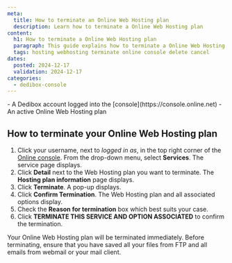 ```yaml
---
meta:
  title: How to terminate an Online Web Hosting plan
  description: Learn how to terminate a Online Web Hosting plan
content:
  h1: How to terminate a Online Web Hosting plan 
  paragraph: This guide explains how to terminate a Online Web Hosting plan
  tags: hosting webhosting terminate online console delete cancel
dates:
  posted: 2024-12-17
  validation: 2024-12-17
categories:
  - dedibox-console
---
```

<Macro id="requirements" />
- A Dedibox account logged into the [console](https://console.online.net)
- An active Online Web Hosting plan

## How to terminate your Online Web Hosting plan
1. Click your username, next to _logged in as_, in the top right corner of the [Online console](https://console.online.net/). From the drop-down menu, select **Services**. The service page displays.
2. Click **Detail** next to the Web Hosting plan you want to terminate. The **Hosting plan information** page displays.
3. Click **Terminate**. A pop-up displays.
4. Click **Confirm Termination**. The Web Hosting plan and all associated options display.
5. Check the **Reason for termination** box which best suits your case.
6. Click **TERMINATE THIS SERVICE AND OPTION ASSOCIATED** to confirm the termination.

<Message type="important">
Your Online Web Hosting plan will be terminated immediately.
Before terminating, ensure that you have saved all your files from FTP and all emails from webmail or your mail client.
</Message>
